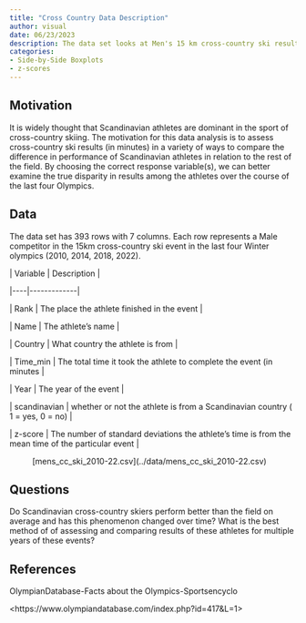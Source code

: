 ```yaml
---
title: "Cross Country Data Description"
author: visual
date: 06/23/2023
description: The data set looks at Men's 15 km cross-country ski results from the 2010, 2014, 2018, and 2022 Winter Olympics.
categories: 
- Side-by-Side Boxplots
- z-scores
---
```


## Motivation

It is widely thought that Scandinavian athletes are dominant in the sport of cross-country skiing. The motivation for this data analysis is to assess cross-country ski results (in minutes) in a variety of ways to compare the difference in performance of Scandinavian athletes in relation to the rest of the field. By choosing the correct response variable(s), we can better examine the true disparity in results among the athletes over the course of the last four Olympics.

## Data

The data set has 393 rows with 7 columns. Each row represents a Male competitor in the 15km cross-country ski event in the last four Winter olympics (2010, 2014, 2018, 2022).

\| Variable \| Description \|

\|\-\-\--\|\-\-\-\-\-\-\-\-\-\-\-\--\|

\| Rank \| The place the athlete finished in the event \|

\| Name \| The athlete's name \|

\| Country \| What country the athlete is from \|

\| Time_min \| The total time it took the athlete to complete the event (in minutes \|

\| Year \| The year of the event \|

\| scandinavian \| whether or not the athlete is from a Scandinavian country ( 1 = yes, 0 = no) \|

\| z-score \| The number of standard deviations the athlete's time is from the mean time of the particular event \|

:   \[mens_cc_ski_2010-22.csv\](../data/mens_cc_ski_2010-22.csv)

## Questions

Do Scandinavian cross-country skiers perform better than the field on average and has this phenomenon changed over time? What is the best method of of assessing and comparing results of these athletes for multiple years of these events?

## References

OlympianDatabase-Facts about the Olympics-Sportsencyclo

\<https://www.olympiandatabase.com/index.php?id=417&L=1\>
